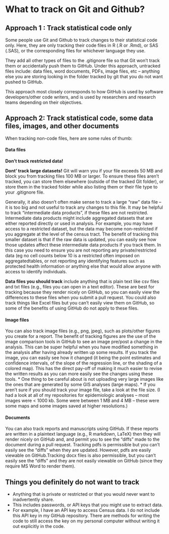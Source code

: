 # What to track on Git and Github?

## Approach 1 : Track statistical code only

Some people use Git and Github to track changes to their statistical code only. 
Here, they are only tracking their code files in R (.R or .Rmd), or 
SAS (.SAS), or the corresponding files for whichever language they use. 

They add all other types of files to the .gitignore file so that Git
won't track them or accidentally push them to GitHub. Under this approach, 
untracked files include: data files, word documents, PDFs, image files, etc -- 
anything else you are storing looking in the folder tracked by git that you do
not want pushed to GitHub.

This approach most closely corresponds to how GitHub is used by software 
developers/other code writers, and is used by researchers and research 
teams depending on their objectives.

## Approach 2: Track statistical code, some data files, images, and other documents

When tracking non-code files, here are some rules of thumb:

#### Data files

**Don't track restricted data!**

**Dont' track large datasets!** Git will warn you if your file exceeds 50 MB and 
block you from tracking files 100 MB or larger. To ensure these files aren't tracked, you can store them elsewhere (outside of
the tracked Git folder), or store them in the tracked folder while also listing them or their file type to your .gitignore file. 

Generally, it also doesn't often make sense to track a large "raw" data file -- it is too big and not useful to track any changes to this file. It may be helpful to track "intermediate data products", if these files are not restricted. Intermediate data products might include aggregated datasets that are either reported directly or used in analysis. For example, you may have access to a restricted dataset, but the data may become non-restricted if you aggregate at the level of the census tract. The benefit of tracking this smaller dataset is that if the raw data is updated, you can easily see how those updates affect these intermediate data products if you track them. In this case you need to ensure you are not reporting any private/restricted data (eg no cell counts below 10 is a restricted often imposed on aggregatedtables, or not reporting any identifying features such as protected health information or anything else that would allow anyone with access to identify 
individuals.

**Data files you should track** include anything that is plain text like csv files and txt files (e.g., files you can
open in a text editor). These are best for tracking because they render nicely on GitHub, so you can
easily view the differences to these files when you submit a pull request. You could also track things like Excel files but you can't easily view them on GitHub, so some of the benefits of using GitHub do not apply to these files.
   
#### Image files

You can also track image files (e.g., png, jpeg), such as plots/other figures you create for a 
report. The benefit of  tracking figures are the use of the image comparison tools in GitHub to see an image pre/post a change in the analysis. This can be super helpful when you have modified something in the analysis after having already written up some results. If you track the image, you can easily see how it changed (it being the point estimates and confidence intervals, of the slope of the regression line, or the shading of a colored map). This has the direct pay-off of making it much easier to revise the written results as you can more easily see the changes using these tools.
* One thing to be careful about is not uploading very large images like the 
ones that are generated by some GIS analyses (large maps). 
* If you aren't sure if you should track your image file, take a look at the 
file size. (I had a look at all of my repositories for epidemiologic analyses --
most images were < 1000 kb. Some were between 1 MB and 4 MB -- these were some 
maps and some images saved at higher resolutions.)

#### Documents

You can also track reports and manuscripts using GitHub. If these reports are written in a plaintext language (e.g., R markdown, LaTeX) then they will render nicely on GitHub and, and permit you to see the "diffs" made to the document during a pull request. Tracking pdfs is permissible but you can't easily see the "diffs" when they are updated. However, pdfs are easily viewable on GitHub.Tracking docx files is also permissible, but you can't easily see the "diffs" and they are not easily viewable on GitHub (since they require MS Word to render them). 

## Things you definitely do not want to track

* Anything that is private or restricted or that you would never want to 
inadvertently share. 
* This includes passwords, or API keys that you might use to extract data. 
* For example, I have an API key to access Census data. I do not include this
API key in my GitHub repository. There are methods for writing the code to still
access the key on my personal computer without writing it out explicitly in the 
code. 
  


